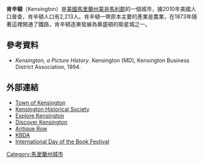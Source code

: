 {{otheruses|肯辛頓 (消歧義)}}
{{Infobox settlement
|name                     = 肯辛顿
|native_name = Kensington
|official_name            = Town of Kensington
|settlement_type          = [[城市|城市]]
|nickname                 =
|motto                    =

<!-- Images -->
|image_skyline            = Kensington houses.jpg
|imagesize                = 250x250px
|image_caption            = 
|image_flag               =
|image_seal               =

<!-- Maps -->
|image_map = Montgomery_County_Maryland_Incorporated_and_Unincorporated_areas_Kensington_Highlighted.svg
|mapsize                  = 250x200px
|map_caption              = 肯辛顿在馬里蘭州的位置
|image_map1               =
|mapsize1                 =
|map_caption1             =

<!-- Location -->
| coordinates_region      = US-MD
| subdivision_type        = 國家
| subdivision_type1       = 州
| subdivision_type2       = 郡
| subdivision_name        = {{flag|USA}}
| subdivision_name1       = {{flag|Maryland}}
| subdivision_name2       = {{Flagicon image|Flag_of_Montgomery_County,_Maryland.svg}} [[蒙哥馬利縣_(馬里蘭州)|蒙哥馬利郡]]
|government_footnotes     =
|government_type          =
|leader_title             =
|leader_name              =
|leader_title1            =
|leader_name1             =
|established_title        =
|established_date         =
|area_footnotes           = <ref name ="Gazetteer files">{{cite web|title=US Gazetteer files 2010|url=http://www.census.gov/geo/www/gazetteer/files/Gaz_places_national.txt|publisher=[[United_States_Census_Bureau|United States Census Bureau]]|accessdate=2013-01-25|archive-url=https://www.webcitation.org/699nOulzi?url=http://www.census.gov/geo/www/gazetteer/files/Gaz_places_national.txt|archive-date=2012-07-14|dead-url=yes}}</ref>
|area_magnitude           = 
|area_total_km2           = 1.24
|area_land_km2            = 1.24
|area_water_km2           = 0
|area_total_sq_mi         = 0.48
|area_land_sq_mi          = 0.48
|area_water_sq_mi         = 0

<!-- Population -->
|population_as_of         = [[2010年美國人口普查|2010]]
|population_est           = 2264
|pop_est_as_of            = 2012<ref name="2012 Pop Estimate">{{cite web|title=Population Estimates|url=http://www.census.gov/popest/data/cities/totals/2012/SUB-EST2012.html|publisher=[[United_States_Census_Bureau|United States Census Bureau]]|accessdate=2013-06-26|archive-url=https://www.webcitation.org/6HQu4Spqa?url=http://www.census.gov/popest/data/cities/totals/2012/SUB-EST2012.html|archive-date=2013-06-17|dead-url=yes}}</ref>
|population_footnotes     = <ref name ="FactFinder">{{cite web|title=American FactFinder|url=http://factfinder2.census.gov/faces/nav/jsf/pages/index.xhtml|publisher=[[United_States_Census_Bureau|United States Census Bureau]]|accessdate=2013-01-25|archive-date=2012-02-17|archive-url=https://www.webcitation.org/65WtHj6J5?url=http://factfinder2.census.gov/faces/nav/jsf/pages/index.xhtml|dead-url=no}}</ref>
|population_total         = 2213
|population_density_km2   = 1780.1
|population_density_sq_mi = 4610.4

<!-- General information -->
|timezone                 = [[北美东部时区|EST]]
|utc_offset               = -5
|timezone_DST             = EDT
|utc_offset_DST           = -4
|elevation_footnotes      =
|elevation_m              = 87
|elevation_ft             = 285
|latd = 39 |latm = 01 |lats = 34 |latNS = N
|longd = 77 |longm = 04 |longs = 22 |longEW = W

<!-- Area/postal codes & others -->
|postal_code_type         = [[美國郵政編碼|郵區編碼]]
|postal_code              = 20895
|area_code                = [[電話區號301|301、240]]
|blank_name               = [[Federal_Information_Processing_Standard|FIPS編碼]]
|blank_info               = 24-43500
|blank1_name              = [[Geographic_Names_Information_System|GNIS]] ID
|blank1_info              = 0590589
|website                  =
|footnotes                =
}}
'''肯辛頓'''（Kensington）是[[美國|美國]][[馬里蘭州|馬里蘭州]][[蒙哥馬利郡|蒙哥馬利郡]]的一個城市，據2010年美國人口普查，肯辛頓人口有2,213人。肯辛頓一帶原本主要的產業是農業，在1873年隨著這裡開通了鐵路，肯辛頓逐漸發展為華盛頓的衛星城之一。
== 參考資料 ==
{{Reflist}}
*''Kensington, a Picture History''. Kensington (MD), Kensington Business District Association, 1994.
==外部連結==
{{wikivoyage|Kensington}}
* [http://www.tok.org/ Town of Kensington]
* [http://www.kensingtonhistory.org Kensington Historical Society]
* [http://www.explorekensington.com Explore Kensington]
* [http://www.discoverkensington.com Discover Kensington]
* [http://www.kensingtonantiquerow.com Antique Row]
* [https://web.archive.org/web/20010930154427/http://www.kbda.org/ KBDA]
* [http://www.dayofthebook.com/ International Day of the Book Festival]
{{Coord|display=title|39.026009|-77.072891}}
[[Category:馬里蘭州城市|Category:馬里蘭州城市]]